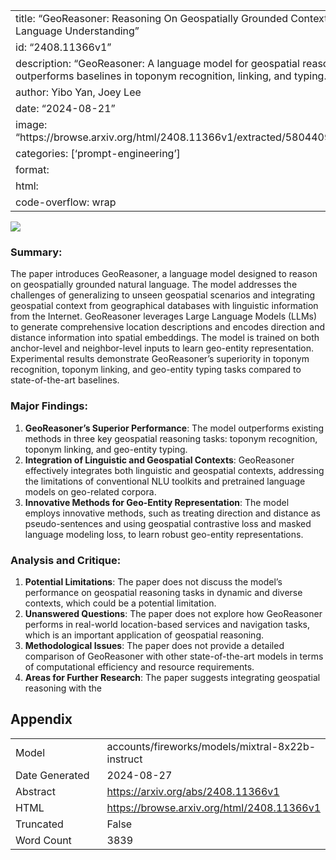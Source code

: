 
---
title: "GeoReasoner: Reasoning On Geospatially Grounded Context For Natural Language Understanding"
id: "2408.11366v1"
description: "GeoReasoner: A language model for geospatial reasoning, outperforms baselines in toponym recognition, linking, and typing."
author: Yibo Yan, Joey Lee
date: "2024-08-21"
image: "https://browse.arxiv.org/html/2408.11366v1/extracted/5804409/Figs/fig1.png"
categories: ['prompt-engineering']
format:
  html:
    code-overflow: wrap
---

![](https://browse.arxiv.org/html/2408.11366v1/extracted/5804409/Figs/fig1.png)

### Summary:

The paper introduces GeoReasoner, a language model designed to reason on geospatially grounded natural language. The model addresses the challenges of generalizing to unseen geospatial scenarios and integrating geospatial context from geographical databases with linguistic information from the Internet. GeoReasoner leverages Large Language Models (LLMs) to generate comprehensive location descriptions and encodes direction and distance information into spatial embeddings. The model is trained on both anchor-level and neighbor-level inputs to learn geo-entity representation. Experimental results demonstrate GeoReasoner's superiority in toponym recognition, toponym linking, and geo-entity typing tasks compared to state-of-the-art baselines.

### Major Findings:

1. **GeoReasoner's Superior Performance**: The model outperforms existing methods in three key geospatial reasoning tasks: toponym recognition, toponym linking, and geo-entity typing.
2. **Integration of Linguistic and Geospatial Contexts**: GeoReasoner effectively integrates both linguistic and geospatial contexts, addressing the limitations of conventional NLU toolkits and pretrained language models on geo-related corpora.
3. **Innovative Methods for Geo-Entity Representation**: The model employs innovative methods, such as treating direction and distance as pseudo-sentences and using geospatial contrastive loss and masked language modeling loss, to learn robust geo-entity representations.

### Analysis and Critique:

1. **Potential Limitations**: The paper does not discuss the model's performance on geospatial reasoning tasks in dynamic and diverse contexts, which could be a potential limitation.
2. **Unanswered Questions**: The paper does not explore how GeoReasoner performs in real-world location-based services and navigation tasks, which is an important application of geospatial reasoning.
3. **Methodological Issues**: The paper does not provide a detailed comparison of GeoReasoner with other state-of-the-art models in terms of computational efficiency and resource requirements.
4. **Areas for Further Research**: The paper suggests integrating geospatial reasoning with the

## Appendix

|          |          |
|----------|----------|
| Model     | accounts/fireworks/models/mixtral-8x22b-instruct       |
| Date Generated     | 2024-08-27       |
| Abstract | [https://arxiv.org/abs/2408.11366v1](https://arxiv.org/abs/2408.11366v1)        |
| HTML     | [https://browse.arxiv.org/html/2408.11366v1](https://browse.arxiv.org/html/2408.11366v1)       |
| Truncated       | False       |
| Word Count       | 3839       |